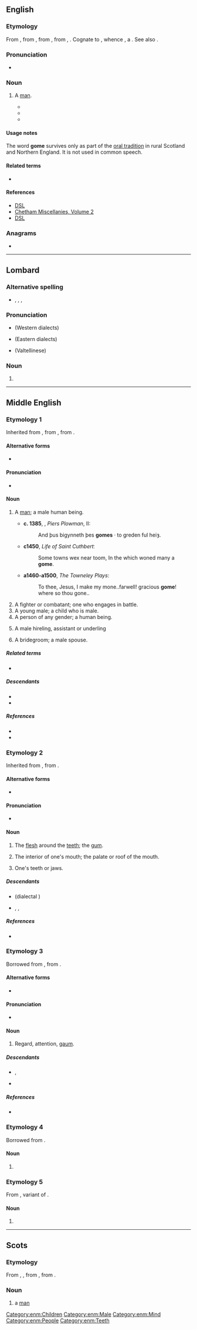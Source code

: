 {{also|gomë|gɔmɛ}}
==English==

===Etymology===
From {{der|en|enm|gome||man}}, from {{der|en|ang|guma||man}}, from {{inh|en|gem-pro|*gumô||man}}, from {{inh|en|ine-pro|*ǵʰmṓ||earthling}}, {{m|ine-pro|*dʰǵʰm̥mō||earthling}}. Cognate to {{cog|la|homō̆}}, whence {{cog|en|-}} {{doublet|en|homo|notext=1}}, a {{glossary|doublet}}. See also {{m|en|human}}.

===Pronunciation===
* {{IPA|en|/ɡəʊm/}}

===Noun===
{{head|en|noun}}

# {{lb|en|obsolete|Scotland|Northern England}} A [[man]].
#* {{quote-text|en|title=The Knightly Tale of Golagros and Gawane|year=a. 1500|passage=A '''gome '''gais to ane garet.}}
#* {{quote-text|en|title=The Scottish Field|year=1515|passage=The King was glade of that golde, that the '''gome '''brought.}}
#* {{quote-journal|en|work=Scots Magazine|year=1820|passage=Whan the stalwart '''gome ''' strade ower the spait An' clasp'd me in the flude.}}

====Usage notes====
The word '''gome''' survives only as part of the [[oral tradition]] in rural Scotland and Northern England. It is not used in common speech.

====Related terms====
* {{l|en|bridegroom}}

====References====
* [http://www.dsl.ac.uk/entry/dost/gome DSL]
* [https://books.google.ru/books?id=LWNVAAAAcAAJ&pg=PR20&dq=The+king+was+glade+of+that+golde,+that+the+gome+brought,+And+promised+him+full+pertly,+his+part+for+to+take&hl=en&sa=X&ved=0ahUKEwiq5Ov94fLVAhUiCZoKHSIXAxoQ6AEIKDAA#v=onepage&q=The%20king%20was%20glade%20of%20that%20golde%2C%20that%20the%20gome%20brought%2C%20And%20promised%20him%20full%20pertly%2C%20his%20part%20for%20to%20take&f=false Chetham Miscellanies, Volume 2]
* [http://www.dsl.ac.uk/entry/snd/gome DSL]

===Anagrams===
* {{anagrams|en|a=egmo|geom.|mego}}

----

==Lombard==

===Alternative spelling===
* {{l|lmo|gomm}}, {{l|lmo|gumm}}, {{l|lmo|gom}}, {{l|lmo|gomi}}

===Pronunciation===
* {{IPA|lmo|/ɡom/|[ɡom]|[ɡum]}} (Western dialects)
* {{IPA|lmo|/ˈɡome/|[ˈɡome]}} (Eastern dialects)
* {{IPA|lmo|/ˈɡome/|[ˈɡomi]|[ˈɡumi]}} (Valtellinese)

===Noun===
{{head|lmo|noun plural forms}}

# {{plural of|lmo|goma}}

----

==Middle English==

===Etymology 1===
Inherited from {{inh|enm|ang|guma}}, from {{inh|enm|gem-pro|*gumô}}, from {{inh|enm|ine-pro|*ǵʰmṓ}}.

====Alternative forms====
* {{alter|enm|gume|goome|gomme|gone|gom|goom}}

====Pronunciation====
* {{IPA|enm|/ˈɡoːm(ə)/|/ˈɡum(ə)/}}

====Noun====
{{enm-noun|gomes|pl2=gomen}}

# {{senseid|enm|man}} A [[man]]; a male human being.
#* '''c. 1385''', {{w|William Langland}}, ''Piers Plowman'', II:
#*: And þus bigynneth þes '''gomes''' · to greden ful heiȝ.
#* '''c1450''', ''Life of Saint Cuthbert''ː
#*: Some towns wex near toom, In the which woned many a '''gome'''.
#* '''a1460-a1500''', ''The Towneley Plays'':
#*: To thee, Jesus, I make my mone..farwell! gracious '''gome'''! where so thou gone..
# A fighter or combatant; one who engages in battle.
# A young male; a child who is male.
# A person of any gender; a human being.
# {{lb|enm|rare}} A male hireling, assistant or underling
# {{lb|enm|rare}} A bridegroom; a male spouse.

=====Related terms=====
* {{l|enm|bridegome}}

=====Descendants=====
* {{desc|en|gome}}
* {{desc|sco|gome}}

=====References=====
* {{R:Webster 1913}}
* {{R:MED Online|entry=gǒme, gōme|pos=n.(1)|id=MED19067|accessdate=2018-10-10}}

===Etymology 2===
Inherited from {{inh|enm|ang|gōma}}, from {{inh|enm|gem-pro|*gōmô}}.

====Alternative forms====
* {{alter|enm|gume|goome|gomme|gumme}}

====Pronunciation====
* {{IPA|enm|/ˈɡoːm(ə)/|/ˈɡɔm(ə)/}}

====Noun====
{{enm-noun|gomes|pl2=goman}}

# {{senseid|enm|gum}}{{lb|en|often|in the plural}} The [[flesh]] around the [[teeth]]; the [[gum]].
# The interior of one's mouth; the palate or roof of the mouth.
# {{lb|enm|rare|late ME}} One's teeth or jaws.

=====Descendants=====
* {{desc|en|gum}} (dialectal {{l|en|goom}})
* {{desc|sco|goom}}, {{l|sco|geem}}, {{l|sco|gum}}

=====References=====
* {{R:MED Online|entry=gọ̄me, gom(m)e|pos=n.(3)|id=MED19070|accessdate=2018-10-10}}

===Etymology 3===
Borrowed from {{bor|enm|non|gaumr}}, from {{der|enm|gem-pro|*gaumaz}}.

====Alternative forms====
* {{alter|enm|gom|goom}}

====Pronunciation====
* {{IPA|enm|/ɡoːm/}}

====Noun====
{{enm-noun|-}}

# {{senseid|enm|regard}} Regard, attention, [[gaum]].

=====Descendants=====
* {{desc|en|gaum}}, {{l|en|gorm}} {{q|dialectal}}
* {{desc|sco|goam}}

=====References=====
* {{R:MED Online|entry=gọ̄me|pos=n.(4)|id=MED19070|accessdate=2018-10-10}}

===Etymology 4===
Borrowed from {{bor|enm|xno|gome}}.

====Noun====
{{head|enm|noun}}

# {{alt form|enm|gumme}}

===Etymology 5===
From {{inh|enm|ang|gomen}}, variant of {{m|ang|gamen}}.

====Noun====
{{head|enm|noun}}

# {{alt form|enm|game}}

[[Category:enm:Children]]
[[Category:enm:Male]]
[[Category:enm:Mind]]
[[Category:enm:People]]
[[Category:enm:Teeth]]

----

==Scots==

===Etymology===
From {{der|sco|enm|gome}}, {{m|enm|gume}}, from {{der|sco|ang|guma||man, lord, hero}}, from {{der|sco|gem-pro|*gumô||man}}.

===Noun===
{{sco-noun}}

# a [[man]]